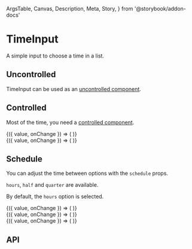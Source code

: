   ArgsTable,
  Canvas,
  Description,
  Meta,
  Story,
} from '@storybook/addon-docs'

<Meta title="Components/Data Entry/TimeInput" />

# TimeInput

<Description>A simple input to choose a time in a list.</Description>

<Canvas>
  <Story name="Basic">
    <div style={{ height: '300px' }}>
      <TimeInput
        name="timeinput-test-basic"
        placeholder="Time"
        value={{ label: '03:30', value: '03:30' }}
      />
    </div>
  </Story>
</Canvas>

## Uncontrolled

TimeInput can be used as an [uncontrolled component](https://reactjs.org/docs/uncontrolled-components.html).

<Canvas>
  <Story name="Uncontrolled">
    <div style={{ marginBottom: '16px' }}>
      <TimeInput
        name="timeinput-test-0"
        placeholder="Time"
        value={{ label: '03:30', value: '03:30' }}
      />
    </div>
    <div style={{ marginBottom: '16px' }}>
      <TimeInput name="timeinput-test-1" placeholder="Time" disabled />
    </div>
    <div style={{ marginBottom: '16px' }}>
      <TimeInput name="timeinput-test-2" placeholder="Time" required />
    </div>
    <div style={{ height: '300px' }}>
      <TimeInput name="timeinput-test-3" placeholder="Time" error />
    </div>
  </Story>
</Canvas>

## Controlled

Most of the time, you need a [controlled component](https://reactjs.org/docs/forms.html).

<Canvas>
  <Story name="Controlled">
    <div style={{ marginBottom: '16px' }}>
      <ControlValue value={{ label: '03:30', value: '03:30' }} mb={2}>
        {({ value, onChange }) => (
          <TimeInput
            name="timeinput-test-4"
            onChange={onChange}
            placeholder="Time"
            value={value}
          />
        )}
      </ControlValue>
    </div>
    <div style={{ height: '300px' }}>
      <ControlValue value={{ label: '04:30', value: '04:30' }} mb={2}>
        {({ value, onChange }) => (
          <TimeInput
            name="timeinput-test-5"
            onChange={onChange}
            placeholder="Time"
            value={value}
          />
        )}
      </ControlValue>
    </div>
  </Story>
</Canvas>

## Schedule

You can adjust the time between options with the `schedule` props.

`hours`, `half` and `quarter` are available.

By default, the `hours` option is selected.

<Canvas>
  <Story name="Schedule">
    <div style={{ marginBottom: '16px' }}>
      <ControlValue value={{ label: '10:15', value: '10:15' }}>
        {({ value, onChange }) => (
          <TimeInput
            name="timeinput-test-6"
            placeholder="Time"
            value={value}
            onChange={onChange}
            schedule="quarter"
          />
        )}
      </ControlValue>
    </div>
    <div style={{ marginBottom: '16px' }}>
      <ControlValue value={{ label: '10:30', value: '10:30' }}>
        {({ value, onChange }) => (
          <TimeInput
            name="timeinput-test-7"
            placeholder="Time"
            value={value}
            onChange={onChange}
            schedule="half"
          />
        )}
      </ControlValue>
    </div>
    <div style={{ height: '300px' }}>
      <ControlValue value={{ label: '10:00', value: '10:00' }}>
        {({ value, onChange }) => (
          <TimeInput
            name="timeinput-test-8"
            placeholder="Time"
            value={value}
            onChange={onChange}
          />
        )}
      </ControlValue>
    </div>
  </Story>
</Canvas>

## API

<ArgsTable of={TimeInput} />
